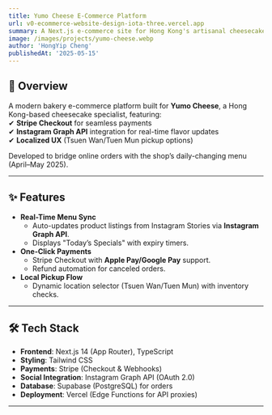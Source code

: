 ```yaml
---
title: Yumo Cheese E-Commerce Platform  
url: v0-ecommerce-website-design-iota-three.vercel.app  
summary: A Next.js e-commerce site for Hong Kong's artisanal cheesecake brand, featuring Stripe payments and real-time Instagram updates.  
image: /images/projects/yumo-cheese.webp  
author: 'HongYip Cheng'  
publishedAt: '2025-05-15'  
---
```


## 📌 Overview  

A modern bakery e-commerce platform built for **Yumo Cheese**, a Hong Kong-based cheesecake specialist, featuring:  
✔ **Stripe Checkout** for seamless payments  
✔ **Instagram Graph API** integration for real-time flavor updates  
✔ **Localized UX** (Tsuen Wan/Tuen Mun pickup options)  

Developed to bridge online orders with the shop’s daily-changing menu (April–May 2025).  

---

## ✨ Features  

- **Real-Time Menu Sync**  
  - Auto-updates product listings from Instagram Stories via **Instagram Graph API**.  
  - Displays "Today’s Specials" with expiry timers.  
- **One-Click Payments**  
  - Stripe Checkout with **Apple Pay/Google Pay** support.  
  - Refund automation for canceled orders.  
- **Local Pickup Flow**  
  - Dynamic location selector (Tsuen Wan/Tuen Mun) with inventory checks.  

---

## 🛠️ Tech Stack  

- **Frontend**: Next.js 14 (App Router), TypeScript  
- **Styling**: Tailwind CSS 
- **Payments**: Stripe (Checkout & Webhooks)  
- **Social Integration**: Instagram Graph API (OAuth 2.0)  
- **Database**: Supabase (PostgreSQL) for orders  
- **Deployment**: Vercel (Edge Functions for API proxies)  

---

